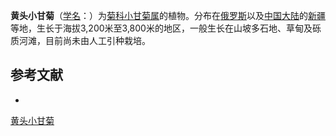 {{Speciesbox
| name = 黄头小甘菊
| status = 
| status_system = 
| image = 
| genus = Cancrinia
| species = chrysocephala
| authority = Kar. et Kir.
}}

'''黄头小甘菊'''（[[学名|学名]]：{{lang|la|''Cancrinia chrysocephala''}}）为[[菊科|菊科]][[小甘菊属|小甘菊属]]的植物。分布在[[俄罗斯|俄罗斯]]以及[[中国大陆|中国大陆]]的[[新疆|新疆]]等地，生长于海拔3,200米至3,800米的地区，一般生长在山坡多石地、草甸及砾质河滩，目前尚未由人工引种栽培。

== 参考文献 ==
<div class="references-small">
* {{cite web| url =http://www.bioinfo.cn/db05/KmzwSpecies.php?action=view&id=3731| title =黄头小甘菊| work =《中国高等植物数据库全库》| publisher =中国科学院微生物研究所| author =昆明植物研究所| accessdate =2009-02-25| deadurl =yes| archiveurl =https://web.archive.org/web/20160305083150/http://www.bioinfo.cn/db05/KmzwSpecies.php?action=view&id=3731| archivedate =2016-03-05}}
</div>
{{Taxonbar|from=Q11177295}}

[[Category:小甘菊属|黄头小甘菊]]


{{植物小作品}}